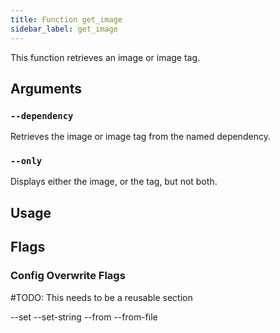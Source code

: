```yaml
---
title: Function get_image
sidebar_label: get_image
---
```


This function retrieves an image or image tag.

## Arguments

### `--dependency`

Retrieves the image or image tag from the named dependency.

### `--only`

Displays either the image, or the tag, but not both.

## Usage


## Flags


### Config Overwrite Flags


#TODO: This needs to be a reusable section

--set
--set-string
--from
--from-file
